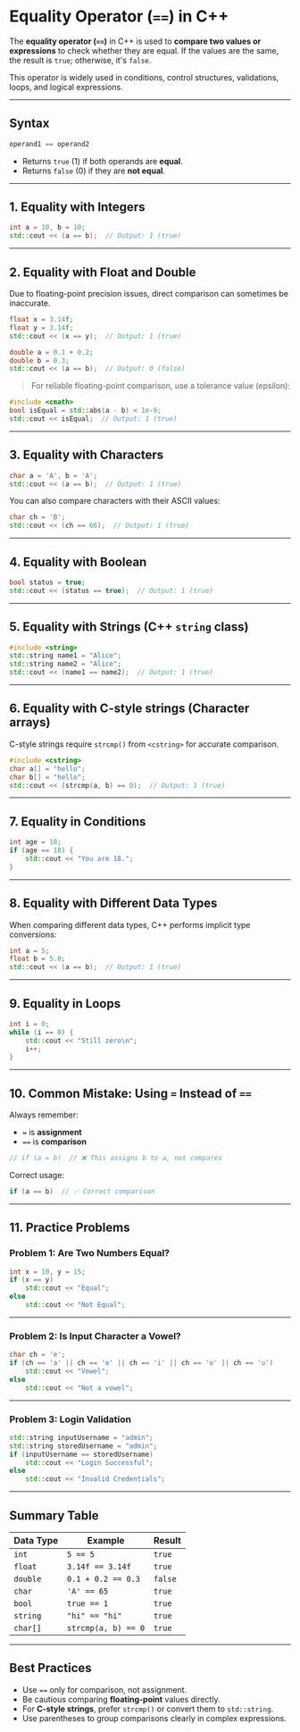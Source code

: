 # Equality Operator (`==`) in C++

The **equality operator (`==`)** in C++ is used to **compare two values or expressions** to check whether they are equal. If the values are the same, the result is `true`; otherwise, it's `false`.

This operator is widely used in conditions, control structures, validations, loops, and logical expressions.

---

## Syntax

```cpp
operand1 == operand2
```

- Returns `true` (1) if both operands are **equal**.
- Returns `false` (0) if they are **not equal**.

---

## 1. Equality with Integers

```cpp filename="equality_int.cpp" copy {3}
int a = 10, b = 10;
std::cout << (a == b);  // Output: 1 (true)
```

---

## 2. Equality with Float and Double

Due to floating-point precision issues, direct comparison can sometimes be inaccurate.

```cpp filename="equality_float.cpp" copy {3, 4}
float x = 3.14f;
float y = 3.14f;
std::cout << (x == y);  // Output: 1 (true)
```

```cpp filename="equality_double_precision.cpp" copy {3, 4}
double a = 0.1 + 0.2;
double b = 0.3;
std::cout << (a == b);  // Output: 0 (false)
```

> For reliable floating-point comparison, use a tolerance value (epsilon):

```cpp filename="equality_epsilon.cpp" copy {4, 5}
#include <cmath>
bool isEqual = std::abs(a - b) < 1e-9;
std::cout << isEqual;  // Output: 1 (true)
```

---

## 3. Equality with Characters

```cpp filename="equality_char.cpp" copy {3}
char a = 'A', b = 'A';
std::cout << (a == b);  // Output: 1 (true)
```

You can also compare characters with their ASCII values:

```cpp filename="equality_char_ascii.cpp" copy {3}
char ch = 'B';
std::cout << (ch == 66);  // Output: 1 (true)
```

---

## 4. Equality with Boolean

```cpp filename="equality_bool.cpp" copy {3}
bool status = true;
std::cout << (status == true);  // Output: 1 (true)
```

---

## 5. Equality with Strings (C++ `string` class)

```cpp filename="equality_string.cpp" copy {3}
#include <string>
std::string name1 = "Alice";
std::string name2 = "Alice";
std::cout << (name1 == name2);  // Output: 1 (true)
```

---

## 6. Equality with C-style strings (Character arrays)

C-style strings require `strcmp()` from `<cstring>` for accurate comparison.

```cpp filename="equality_cstring.cpp" copy {4}
#include <cstring>
char a[] = "hello";
char b[] = "hello";
std::cout << (strcmp(a, b) == 0);  // Output: 1 (true)
```

---

## 7. Equality in Conditions

```cpp filename="equality_if.cpp" copy {3, 4}
int age = 18;
if (age == 18) {
    std::cout << "You are 18.";
}
```

---

## 8. Equality with Different Data Types

When comparing different data types, C++ performs implicit type conversions:

```cpp filename="equality_mixed_types.cpp" copy {3}
int a = 5;
float b = 5.0;
std::cout << (a == b);  // Output: 1 (true)
```

---

## 9. Equality in Loops

```cpp filename="equality_while.cpp" copy {3, 4}
int i = 0;
while (i == 0) {
    std::cout << "Still zero\n";
    i++;
}
```

---

## 10. Common Mistake: Using `=` Instead of `==`

Always remember:

- `=` is **assignment**
- `==` is **comparison**

```cpp filename="equality_mistake.cpp" copy {3}
// if (a = b)  // ❌ This assigns b to a, not compares
```

Correct usage:

```cpp filename="equality_correct.cpp" copy {3}
if (a == b)  // ✅ Correct comparison
```

---

## 11. Practice Problems

### Problem 1: Are Two Numbers Equal?

```cpp filename="practice_equal_numbers.cpp" copy {4, 5}
int x = 10, y = 15;
if (x == y)
    std::cout << "Equal";
else
    std::cout << "Not Equal";
```

---

### Problem 2: Is Input Character a Vowel?

```cpp filename="practice_vowel.cpp" copy {4, 5}
char ch = 'e';
if (ch == 'a' || ch == 'e' || ch == 'i' || ch == 'o' || ch == 'u')
    std::cout << "Vowel";
else
    std::cout << "Not a vowel";
```

---

### Problem 3: Login Validation

```cpp filename="practice_login.cpp" copy {5, 6}
std::string inputUsername = "admin";
std::string storedUsername = "admin";
if (inputUsername == storedUsername)
    std::cout << "Login Successful";
else
    std::cout << "Invalid Credentials";
```

---

## Summary Table

| Data Type | Example             | Result  |
| --------- | ------------------- | ------- |
| `int`     | `5 == 5`            | `true`  |
| `float`   | `3.14f == 3.14f`    | `true`  |
| `double`  | `0.1 + 0.2 == 0.3`  | `false` |
| `char`    | `'A' == 65`         | `true`  |
| `bool`    | `true == 1`         | `true`  |
| `string`  | `"hi" == "hi"`      | `true`  |
| `char[]`  | `strcmp(a, b) == 0` | `true`  |

---

## Best Practices

- Use `==` only for comparison, not assignment.
- Be cautious comparing **floating-point** values directly.
- For **C-style strings**, prefer `strcmp()` or convert them to `std::string`.
- Use parentheses to group comparisons clearly in complex expressions.
